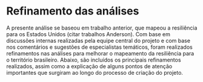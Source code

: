 <!---
Milena: É um rascunho de ideias ainda. Precisa melhorar a redação. Podem ser incluídos novos itens, acho que não acrescentei todos.
-->

# Refinamento das análises
 
A presente análise se baseou em trabalho anterior, que mapeou a resiliência para os Estados Unidos (citar trabalhos Anderson). Com base em discussões internas realizadas pela equipe central do projeto e com base nos comentários e sugestões de especialistas temáticos, foram realizados refinamentos nas análises para melhorar o mapeamento da resiliência para o território brasileiro.
Abaixo, são incluídos os principais refinamentos realizados, assim como a explicação de alguns pontos de atenção importantes que surgiram ao longo do processo de criação do projeto.

<!---
## Premissas, definições e termos utilizados
As premissas utilizadas no estudo estão descritas no item xx (incluir link). O glossário de termos consta no item xx [incluir link].
Interessante falar que não usamos a premissa de biodiversidade?
Descrever decisão por termo heterogeneidade da paisagem. Riqueza de solos também (ao invés de diversidade).
 
## Eco-georegiões (antiga geophysical settings) e janelas móveis
>> Líder: Alisson
[Descrição sobre camada de eco-geo regiões que substituiria geophysical settings e posterior decisão de utilizar janelas móveis]
O nome utilizado no trabalho anterior de geophysical settings potencialmente traria confusão, pois sítios geofísicos poderiam se referir a sítios diferenciados por características geofísicas, as quais não foram utilizadas no trabalho. Com isso chamamos essa camada de eco-geo regiões, que seriam geradas pela intersecção de regiões ecofisiográficas (ecorregiões) e domínios geológicos. Após o Workshop #1, a sugestão de um dos especialistas (geólogo de formação) nos levou a considerar a substituição de geologia por geomorfologia na geração das eco-geo regiões, visto que a diversidade de espécies estaria melhor relacionada com geomorfologia do que com geologia.
O objetivo da utilização dessas regiões seria pela regionalização dos valores de heterogeneidade da paisagem e de conectividade, visto que temos o interesse em saber qual é a posição dos valores (estatisticamente) relacionados à região em que os mesmos estão inseridos, isso a título de se gerar uma contextualização regional das características de heterogeneidade e conectividade. Entretanto, no mesmo Workshop nos foi sugerida a utilização de janelas móveis para essa regionalização, ao invés de se regionalizar as variáveis dentro de uma eco-geo região, eles seriam regionalizados dentro de uma janela móvel que passaria por todo o Brasil.
Essa técnica de janelas móveis, também conhecida como filtros ou convolução, foi a técnica selecionada para a regionalização dos dados e determinamos o seu tamanho (circular de raio 200 pixels) através de testes em que não se observassem padrões espaciais destoantes das estruturas espaciais conhecidas (e.g., descontinuidades espaciais abruptas inexistentes).
 
## Tamanho do raio da análise 
>> Líder: Lucas
A descrição sobre a definição do tamanho de raio usado na análise está indicada no item xx [incluir link]. (descrevi no parágrafo anterior, caso queira utilizar).
 
## Índice topográfico: TPI em substituição ao xx
>> Líder: Lucas
Conforme já descrito no item de metodologia.... [Explicar decisão (já está na metodologia, mas repetir aqui)]
 
## Valores por campo vs. floresta
>> Líder: Priscila
[comparação dos valores de resiliência/heterogeneidade por campo vs. floresta e também por fitofisionomia]
O teste dos valores por fitofisionomia surgiu em função de xx.
Com base nas análises conduzidas, foram encontrados semelhantes por fitofisionomia xxx
 
## Largura dos rios no mapa de resistência 
>> Líder: Marina
A descrição sobre a a análise da largura dos rios para definir valores de resistência está indicada no item xx [incluir link].
 
## Análise de conectividade local
>> Líder: Marina/Alisson
Para a análise de conectividade local tínhamos duas opções, a utilização de filtros (Kernel) ou a utilização da análise de circuitos (derivadas do circuitscape).
A utilização de Kernel traz uma contextualização da resistência de acordo com seu entorno, inicialmente com tamanho 23x23 e pesos seguindo decaimento linear com relação ao centro do Kernel. Por ser uma análise mais sofisticada que o Kernel, cujo resultado é equivalente à passagem de um filtro passa-baixa, optamos pela utilização do Omniscape (técnica de circuitscape omnidirecional), que segue a teoria de circuitos, análoga à análise de resistência e correntes elétricas, trazendo a possibilidade de identificar corredores e onde estão localizados os acúmulos de corrente.
A descrição sobre a análise de circuitos (omniscape) está indicada no item xx [incluir link].
 
## Resiliência (bivariada)
>> Líder: Luciano
[Explicar nova apresentação do resultado.]

-->
